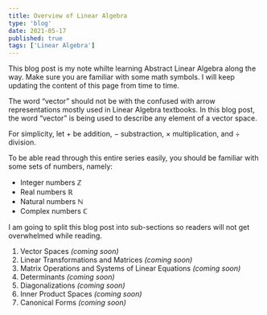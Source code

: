 ---
title: Overview of Linear Algebra
type: 'blog'
date: 2021-05-17
published: true
tags: ['Linear Algebra']
---


This blog post is my note whilte learning Abstract Linear Algebra along the way.
Make sure you are familiar with some math symbols. I will keep updating the content of this page from time to time.

The word “vector” should not be with the confused with arrow representations mostly used in Linear Algebra textbooks.
In this blog post, the word “vector” is being used to describe any element of a vector space.

For simplicity, let $+$ be addition, $-$ substraction, $\times$ multiplication, and $\div$ division.

To be able read through this entire series easily, you should be familiar with some sets of numbers, namely:

- Integer numbers $\mathbb{Z}$
- Real numbers $\mathbb{R}$
- Natural numbers $\mathbb{N}$
- Complex numbers $\mathbb{C}$

I am going to split this blog post into sub-sections so readers will not get overwhelmed while reading.

1. Vector Spaces _(coming soon)_
2. Linear Transformations and Matrices _(coming soon)_
3. Matrix Operations and Systems of Linear Equations _(coming soon)_
4. Determinants _(coming soon)_
5. Diagonalizations _(coming soon)_
6. Inner Product Spaces _(coming soon)_
7. Canonical Forms _(coming soon)_

<!--
1. <Link to="./vector-space">Vector space</Link>
2. <Link to="./linear-transformations-and-matrices">Linear Transformations and Matrices</Link>
3. <Link to="./matrix-operations-and-systems-of-linear-equations">Matrix Operations and Systems of Linear Equations</Link>
4. <Link to="./determinants">Determinants</Link>
5. <Link to="./diagonalizations">Diagonalizations</Link>
6. <Link to="./inner-product-spaces">Inner Product Spaces</Link>
7. <Link to="./canonical-forms">Canonical Forms</Link>
-->
